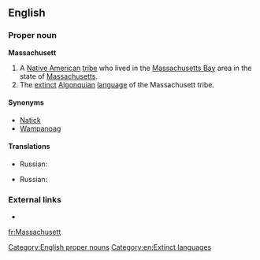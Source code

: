 ==English==

===Proper noun===
'''Massachusett'''

# A [[Native American]] [[tribe]] who lived in the [[Massachusetts Bay]] area in the state of [[Massachusetts]].
# The [[extinct]] [[Algonquian]] [[language]] of the Massachusett tribe.

====Synonyms====
{{checksyns}}
*[[Natick]]
*[[Wampanoag]]

====Translations====
{{trans-top|tribe}}
* Russian: {{t-|ru|массачусет|tr=}}
{{trans-mid}}
{{trans-bottom}}

{{trans-top|language}}
* Russian: {{t-|ru|массачусетский|tr=}}
{{trans-mid}}
{{trans-bottom}}

===External links===
*{{ethnologue|code=wam}}

[[Category:English proper nouns]]
[[Category:en:Extinct languages]]

[[fr:Massachusett]]